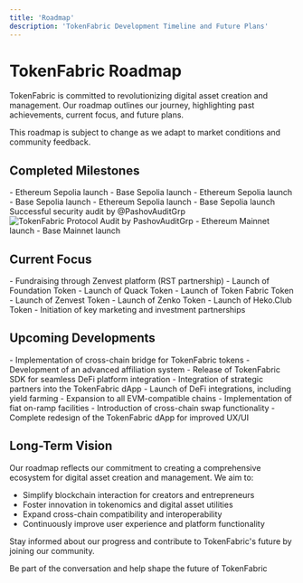 ```yaml
---
title: 'Roadmap'
description: 'TokenFabric Development Timeline and Future Plans'
---
```


# TokenFabric Roadmap

TokenFabric is committed to revolutionizing digital asset creation and management. Our roadmap outlines our journey, highlighting past achievements, current focus, and future plans.

<Note>
This roadmap is subject to change as we adapt to market conditions and community feedback.
</Note>

## Completed Milestones

<AccordionGroup>
  <Accordion icon="check" title="Product Design">
    - Ethereum Sepolia launch
    - Base Sepolia launch
  </Accordion>

  <Accordion icon="check" title="Product Development">
    - Ethereum Sepolia launch
    - Base Sepolia launch
  </Accordion>

  <Accordion icon="check" title="Testnet launch">
    - Ethereum Sepolia launch
    - Base Sepolia launch
  </Accordion>

  <Accordion icon="check" title="Security Audit">
    Successful security audit by @PashovAuditGrp
    <Frame>
    <img
      className="mx-auto"
      src="/images/PashovAudit.png"
      alt="TokenFabric Protocol Audit by PashovAuditGrp"
    />
    </Frame>
  </Accordion>

  <Accordion icon="check" title="Mainnet launch">
    - Ethereum Mainnet launch
    - Base Mainnet launch
  </Accordion>
</AccordionGroup>

## Current Focus

<AccordionGroup>
  <Accordion icon="rocket" title="RST TokenFabric Launch">
    - Fundraising through Zenvest platform (RST partnership)
  </Accordion>
  <Accordion icon="rocket" title="Tokens Launch">
    - Launch of Foundation Token
    - Launch of Quack Token
    - Launch of Token Fabric Token
    - Launch of Zenvest Token
    - Launch of Zenko Token
    - Launch of Heko.Club Token
  </Accordion>
    <Accordion icon="rocket" title="Reach and Partnerships">
    - Initiation of key marketing and investment partnerships
  </Accordion>


</AccordionGroup>

## Upcoming Developments

<AccordionGroup>
  <Accordion icon="code" title="TokenFabric Integrated Bridge">
    - Implementation of cross-chain bridge for TokenFabric tokens
  </Accordion>
    <Accordion icon="code" title="Advanced Affiliation System">
    - Development of an advanced affiliation system
  </Accordion>
  <Accordion icon="code" title="SDK Release">
    - Release of TokenFabric SDK for seamless DeFi platform integration
  </Accordion>
    <Accordion icon="diagram-project" title="Integration and Partnerships">
    - Integration of strategic partners into the TokenFabric dApp
  </Accordion>
  <Accordion icon="code" title="DeFi Expansion">
    - Launch of DeFi integrations, including yield farming
  </Accordion>
    <Accordion icon="code" title="Multi-Chain Support">
    - Expansion to all EVM-compatible chains
  </Accordion>
  
  <Accordion icon="code" title="On-Ramp Integration">
    - Implementation of fiat on-ramp facilities
  </Accordion>
    <Accordion icon="code" title="Cross-Chain Swap Functionality">
    - Introduction of cross-chain swap functionality
  </Accordion>
    <Accordion icon="wand-magic-sparkles" title="Enhanced User Experience">
    - Complete redesign of the TokenFabric dApp for improved UX/UI
  </Accordion>

</AccordionGroup>

## Long-Term Vision

Our roadmap reflects our commitment to creating a comprehensive ecosystem for digital asset creation and management. We aim to:

- Simplify blockchain interaction for creators and entrepreneurs
- Foster innovation in tokenomics and digital asset utilities
- Expand cross-chain compatibility and interoperability
- Continuously improve user experience and platform functionality

Stay informed about our progress and contribute to TokenFabric's future by joining our community.

<Card title="Join Our Community" icon="discord" href="https://discord.gg/yn4wdufRCs">
  Be part of the conversation and help shape the future of TokenFabric
</Card>